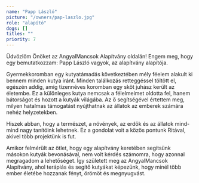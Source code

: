 ```yaml
---
name: "Papp László"
picture: "/owners/pap-laszlo.jpg"
role: "alapító"
dogs: []
titles: ""
priority: 7
---
```


Üdvözlöm Önöket az AngyalMancsok Alapítvány oldalán! Engem meg, hogy egy bemutatkozzam: Papp László vagyok, az alapítvány alapítója.

Gyermekkoromban egy kutyatámadás következtében mély féelem alakult ki bennem minden kutya iránt. Minden találkozás retteggéssel töltött el, egészén addig, amíg tizennéves koromban egy sköt juhász került az életembe. Ez a különleges kutya nemcsak a félelmeimet oldotta fel, hanem bátorságot és hozott a kutyák világába. Az ő segítségével értettem meg, milyen hatalmas támogatást nyújthatnak az állatok az emberek számára nehéz helyzetekben.

Hiszek abban, hogy a természet, a növények, az erdők és az állatok mind-mind nagy tanítóink lehetnek. Ez a gondolat voit a közös pontunk Ritával, akivel több projektünk is fut.

Amikor felmérült az ötlet, hogy egy alapítvány keretében segítsünk másokon kutyák bevonásával, nem volt kérdés számomra, hogy azonnal megragadom a lehetőséget. Így született meg az AngyalMancsok Alapítvány, ahol terápiás és segítő kutyákat képezünk, hogy minél több ember életébe hozzanak fényt, örömöt és megnyugvást.
